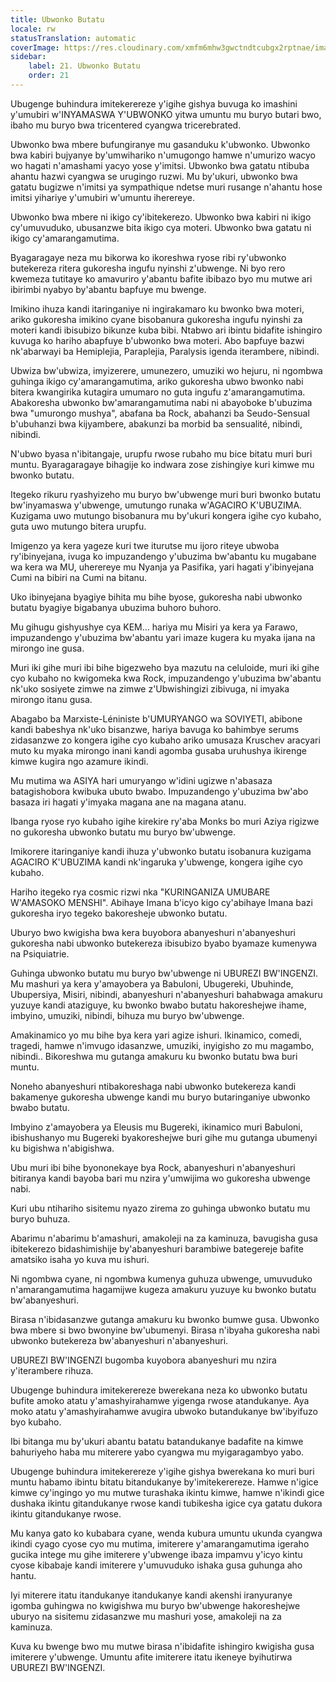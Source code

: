 ```yaml
---
title: Ubwonko Butatu
locale: rw
statusTranslation: automatic
coverImage: https://res.cloudinary.com/xmfm6mhw3gwctndtcubgx2rptnae/image/upload/v1740337243/small_cover_educacion_fundamental_a051170f1c.webp
sidebar:
    label: 21. Ubwonko Butatu
    order: 21
---
```

Ubugenge buhindura imitekerereze y'igihe gishya buvuga ko imashini y'umubiri w'INYAMASWA Y'UBWONKO yitwa umuntu mu buryo butari bwo, ibaho mu buryo bwa tricentered cyangwa tricerebrated.

Ubwonko bwa mbere bufungiranye mu gasanduku k'ubwonko. Ubwonko bwa kabiri bujyanye by'umwihariko n'umugongo hamwe n'umurizo wacyo wo hagati n'amashami yacyo yose y'imitsi. Ubwonko bwa gatatu ntibuba ahantu hazwi cyangwa se urugingo ruzwi. Mu by'ukuri, ubwonko bwa gatatu bugizwe n'imitsi ya sympathique ndetse muri rusange n'ahantu hose imitsi yihariye y'umubiri w'umuntu iherereye.

Ubwonko bwa mbere ni ikigo cy'ibitekerezo. Ubwonko bwa kabiri ni ikigo cy'umuvuduko, ubusanzwe bita ikigo cya moteri. Ubwonko bwa gatatu ni ikigo cy'amarangamutima.

Byagaragaye neza mu bikorwa ko ikoreshwa ryose ribi ry'ubwonko butekereza ritera gukoresha ingufu nyinshi z'ubwenge. Ni byo rero kwemeza tutitaye ko amavuriro y'abantu bafite ibibazo byo mu mutwe ari ibirimbi nyabyo by'abantu bapfuye mu bwenge.

Imikino ihuza kandi itaringaniye ni ingirakamaro ku bwonko bwa moteri, ariko gukoresha imikino cyane bisobanura gukoresha ingufu nyinshi za moteri kandi ibisubizo bikunze kuba bibi. Ntabwo ari ibintu bidafite ishingiro kuvuga ko hariho abapfuye b'ubwonko bwa moteri. Abo bapfuye bazwi nk'abarwayi ba Hemiplejia, Paraplejia, Paralysis igenda iterambere, nibindi.

Ubwiza bw'ubwiza, imyizerere, umunezero, umuziki wo hejuru, ni ngombwa guhinga ikigo cy'amarangamutima, ariko gukoresha ubwo bwonko nabi bitera kwangirika kutagira umumaro no guta ingufu z'amarangamutima. Abakoresha ubwonko bw'amarangamutima nabi ni abayoboke b'ubuzima bwa "umurongo mushya", abafana ba Rock, abahanzi ba Seudo-Sensual b'ubuhanzi bwa kijyambere, abakunzi ba morbid ba sensualité, nibindi, nibindi.

N'ubwo byasa n'ibitangaje, urupfu rwose rubaho mu bice bitatu muri buri muntu. Byaragaragaye bihagije ko indwara zose zishingiye kuri kimwe mu bwonko butatu.

Itegeko rikuru ryashyizeho mu buryo bw'ubwenge muri buri bwonko butatu bw'inyamaswa y'ubwenge, umutungo runaka w'AGACIRO K'UBUZIMA. Kuzigama uwo mutungo bisobanura mu by'ukuri kongera igihe cyo kubaho, guta uwo mutungo bitera urupfu.

Imigenzo ya kera yageze kuri twe iturutse mu ijoro riteye ubwoba ry'ibinyejana, ivuga ko impuzandengo y'ubuzima bw'abantu ku mugabane wa kera wa MU, uherereye mu Nyanja ya Pasifika, yari hagati y'ibinyejana Cumi na bibiri na Cumi na bitanu.

Uko ibinyejana byagiye bihita mu bihe byose, gukoresha nabi ubwonko butatu byagiye bigabanya ubuzima buhoro buhoro.

Mu gihugu gishyushye cya KEM... hariya mu Misiri ya kera ya Farawo, impuzandengo y'ubuzima bw'abantu yari imaze kugera ku myaka ijana na mirongo ine gusa.

Muri iki gihe muri ibi bihe bigezweho bya mazutu na celuloide, muri iki gihe cyo kubaho no kwigomeka kwa Rock, impuzandengo y'ubuzima bw'abantu nk'uko sosiyete zimwe na zimwe z'Ubwishingizi zibivuga, ni imyaka mirongo itanu gusa.

Abagabo ba Marxiste-Léniniste b'UMURYANGO wa SOVIYETI, abibone kandi babeshya nk'uko bisanzwe, hariya bavuga ko bahimbye serums zidasanzwe zo kongera igihe cyo kubaho ariko umusaza Kruschev aracyari muto ku myaka mirongo inani kandi agomba gusaba uruhushya ikirenge kimwe kugira ngo azamure ikindi.

Mu mutima wa ASIYA hari umuryango w'idini ugizwe n'abasaza batagishobora kwibuka ubuto bwabo. Impuzandengo y'ubuzima bw'abo basaza iri hagati y'imyaka magana ane na magana atanu.

Ibanga ryose ryo kubaho igihe kirekire ry'aba Monks bo muri Aziya rigizwe no gukoresha ubwonko butatu mu buryo bw'ubwenge.

Imikorere itaringaniye kandi ihuza y'ubwonko butatu isobanura kuzigama AGACIRO K'UBUZIMA kandi nk'ingaruka y'ubwenge, kongera igihe cyo kubaho.

Hariho itegeko rya cosmic rizwi nka "KURINGANIZA UMUBARE W'AMASOKO MENSHI". Abihaye Imana b'icyo kigo cy'abihaye Imana bazi gukoresha iryo tegeko bakoresheje ubwonko butatu.

Uburyo bwo kwigisha bwa kera buyobora abanyeshuri n'abanyeshuri gukoresha nabi ubwonko butekereza ibisubizo byabo byamaze kumenywa na Psiquiatrie.

Guhinga ubwonko butatu mu buryo bw'ubwenge ni UBUREZI BW'INGENZI. Mu mashuri ya kera y'amayobera ya Babuloni, Ubugereki, Ubuhinde, Ubupersiya, Misiri, nibindi, abanyeshuri n'abanyeshuri bahabwaga amakuru yuzuye kandi ataziguye, ku bwonko bwabo butatu hakoreshejwe ihame, imbyino, umuziki, nibindi, bihuza mu buryo bw'ubwenge.

Amakinamico yo mu bihe bya kera yari agize ishuri. Ikinamico, comedi, tragedi, hamwe n'imvugo idasanzwe, umuziki, inyigisho zo mu magambo, nibindi.. Bikoreshwa mu gutanga amakuru ku bwonko butatu bwa buri muntu.

Noneho abanyeshuri ntibakoreshaga nabi ubwonko butekereza kandi bakamenye gukoresha ubwenge kandi mu buryo butaringaniye ubwonko bwabo butatu.

Imbyino z'amayobera ya Eleusis mu Bugereki, ikinamico muri Babuloni, ibishushanyo mu Bugereki byakoreshejwe buri gihe mu gutanga ubumenyi ku bigishwa n'abigishwa.

Ubu muri ibi bihe byononekaye bya Rock, abanyeshuri n'abanyeshuri bitiranya kandi bayoba bari mu nzira y'umwijima wo gukoresha ubwenge nabi.

Kuri ubu ntihariho sisitemu nyazo zirema zo guhinga ubwonko butatu mu buryo buhuza.

Abarimu n'abarimu b'amashuri, amakoleji na za kaminuza, bavugisha gusa ibitekerezo bidashimishije by'abanyeshuri barambiwe bategereje bafite amatsiko isaha yo kuva mu ishuri.

Ni ngombwa cyane, ni ngombwa kumenya guhuza ubwenge, umuvuduko n'amarangamutima hagamijwe kugeza amakuru yuzuye ku bwonko butatu bw'abanyeshuri.

Birasa n'ibidasanzwe gutanga amakuru ku bwonko bumwe gusa. Ubwonko bwa mbere si bwo bwonyine bw'ubumenyi. Birasa n'ibyaha gukoresha nabi ubwonko butekereza bw'abanyeshuri n'abanyeshuri.

UBUREZI BW'INGENZI bugomba kuyobora abanyeshuri mu nzira y'iterambere rihuza.

Ubugenge buhindura imitekerereze bwerekana neza ko ubwonko butatu bufite amoko atatu y'amashyirahamwe yigenga rwose atandukanye. Aya moko atatu y'amashyirahamwe avugira ubwoko butandukanye bw'ibyifuzo byo kubaho.

Ibi bitanga mu by'ukuri abantu batatu batandukanye badafite na kimwe bahuriyeho haba mu miterere yabo cyangwa mu myigaragambyo yabo.

Ubugenge buhindura imitekerereze y'igihe gishya bwerekana ko muri buri muntu habamo ibintu bitatu bitandukanye by'imitekerereze. Hamwe n'igice kimwe cy'ingingo yo mu mutwe turashaka ikintu kimwe, hamwe n'ikindi gice dushaka ikintu gitandukanye rwose kandi tubikesha igice cya gatatu dukora ikintu gitandukanye rwose.

Mu kanya gato ko kubabara cyane, wenda kubura umuntu ukunda cyangwa ikindi cyago cyose cyo mu mutima, imiterere y'amarangamutima igeraho gucika intege mu gihe imiterere y'ubwenge ibaza impamvu y'icyo kintu cyose kibabaje kandi imiterere y'umuvuduko ishaka gusa guhunga aho hantu.

Iyi miterere itatu itandukanye itandukanye kandi akenshi iranyuranye igomba guhingwa no kwigishwa mu buryo bw'ubwenge hakoreshejwe uburyo na sisitemu zidasanzwe mu mashuri yose, amakoleji na za kaminuza.

Kuva ku bwenge bwo mu mutwe birasa n'ibidafite ishingiro kwigisha gusa imiterere y'ubwenge. Umuntu afite imiterere itatu ikeneye byihutirwa UBUREZI BW'INGENZI.

